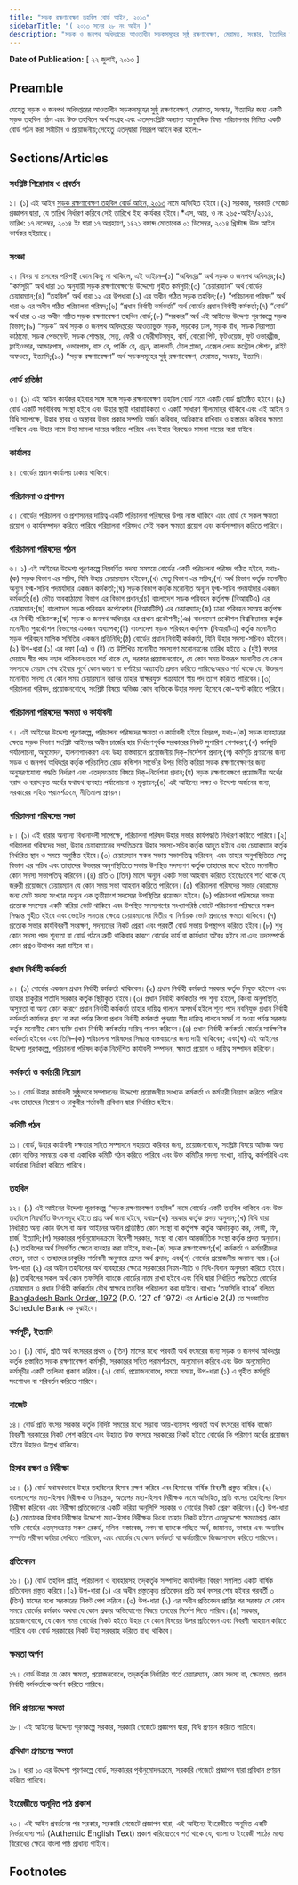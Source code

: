 ```yaml
---
title: "সড়ক রক্ষণাবেক্ষণ তহবিল বোর্ড আইন, ২০১৩"
sidebarTitle: "( ২০১৩ সনের ২৮ নং আইন )"
description: "সড়ক ও জনপথ অধিদপ্তরের আওতাধীন সড়কসমূহের সুষ্ঠু রক্ষণাবেক্ষণ, মেরামত, সংস্কার, ইত্যাদির জন্য একটি সড়ক তহবিল গঠন এবং উক্ত তহবিলে অর্থ সংগ্রহ এবং এতদ্‌সংশ্লিষ্ট অন্যান্য আনুষঙ্গিক বিষয় পরিচালনার নিমিত্ত একটি বোর্ড গঠন করিবার লক্ষ্যে প্রণীত আইন"
---
```


**Date of Publication:** [ ২২ জুলাই, ২০১৩ ]

## Preamble

যেহেতু সড়ক ও জনপথ অধিদপ্তরের আওতাধীন সড়কসমূহের সুষ্ঠু রক্ষণাবেক্ষণ, মেরামত, সংস্কার, ইত্যাদির জন্য একটি সড়ক তহবিল গঠন এবং উক্ত তহবিলে অর্থ সংগ্রহ এবং এতদ্‌সংশ্লিষ্ট অন্যান্য আনুষঙ্গিক বিষয় পরিচালনার নিমিত্ত একটি বোর্ড গঠন করা সমীচীন ও প্রয়োজনীয়;সেহেতু এতদ্‌দ্বারা নিম্নরূপ আইন করা হইলঃ-

## Sections/Articles

### সংশ্লিষ্ট শিরোনাম ও প্রবর্তন

১। (১) এই আইন [সড়ক রক্ষণাবেক্ষণ তহবিল বোর্ড আইন, ২০১৩](/act-1121.html "সড়ক রক্ষণাবেক্ষণ তহবিল বোর্ড আইন, ২০১৩") নামে অভিহিত হইবে।(২) সরকার, সরকারি গেজেট প্রজ্ঞাপন দ্বারা, যে তারিখ নির্ধারণ করিবে সেই তারিখে ইহা কার্যকর হইবে।\*এস, আর, ও নং ২৬৫-আইন/২০১৪, তারিখ: ১৭ নভেম্বর, ২০১৪ ইং দ্বারা ১৭ অগ্রহায়ণ, ১৪২১ বঙ্গাব্দ মোতাবেক ০১ ডিসেম্বর, ২০১৪ খ্রিস্টাব্দ উক্ত আইন কার্যকর হইয়াছে।

### সংজ্ঞা

২। বিষয় বা প্রসঙ্গের পরিপন্থী কোন কিছু না থাকিলে, এই আইনে–(১) “অধিদপ্তর” অর্থ সড়ক ও জনপথ অধিদপ্তর;(২) “কর্মসূচী” অর্থ ধারা ১৩ অনুযায়ী সড়ক রক্ষণাবেক্ষণের উদ্দেশ্যে গৃহীত কর্মসূচী;(৩) “চেয়ারম্যান” অর্থ বোর্ডের চেয়ারম্যান;(৪) “তহবিল” অর্থ ধারা ১২ এর উপধারা (১) এর অধীন গঠিত সড়ক তহবিল;(৫) “পরিচালনা পরিষদ” অর্থ ধারা ৬ এর অধীন গঠিত পরিচালনা পরিষদ;(৬) “প্রধান নির্বাহী কর্মকর্তা” অর্থ বোর্ডের প্রধান নির্বাহী কর্মকর্তা;(৭) “বোর্ড” অর্থ ধারা ৩ এর অধীন গঠিত সড়ক রক্ষণাবেক্ষণ তহবিল বোর্ড;(৮) “সরকার” অর্থ এই আইনের উদ্দেশ্য পূরণকল্পে সড়ক বিভাগ;(৯) “সড়ক” অর্থ সড়ক ও জনপথ অধিদপ্তরের আওতাভুক্ত সড়ক, সড়কের ঢাল, সড়ক বাঁধ, সড়ক নিরাপত্তা কাঠামো, সড়ক পেভমেন্ট, সড়ক শোল্ডার, সেতু, ফেরী ও ফেরীঘাটসমূহ, বার্ম, বোরো পিট, ফুটওয়েজ, ফুট ওভারব্রীজ, ফ্লাইওভার, আন্ডারপাস, ওভারপাস, বাস বে, পার্কিং বে, ড্রেন, কালভার্ট, টোল প্লাজা, এক্সেল লোড কন্ট্রোল স্টেশন, রাইট অফওয়ে, ইত্যাদি;(১০) “সড়ক রক্ষণাবেক্ষণ” অর্থ সড়কসমূহের সুষ্ঠু রক্ষণাবেক্ষণ, মেরামত, সংস্কার, ইত্যাদি।

### বোর্ড প্রতিষ্ঠা

৩। (১) এই আইন কার্যকর হইবার সঙ্গে সঙ্গে সড়ক রক্ষনাবেক্ষণ তহবিল বোর্ড নামে একটি বোর্ড প্রতিষ্ঠিত হইবে।(২) বোর্ড একটি সংবিধিবদ্ধ সংস্থা হইবে এবং উহার স্থায়ী ধারাবাহিকতা ও একটি সাধারণ সীলমোহর থাকিবে এবং এই আইন ও বিধি সাপেক্ষে, উহার স্থাবর ও অস্থাবর উভয় প্রকার সম্পত্তি অর্জন করিবার, অধিকারে রাখিবার ও হস্তান্তর করিবার ক্ষমতা থাকিবে এবং উহার নামে উহা মামলা দায়ের করিতে পারিবে এবং ইহার বিরুদ্ধেও মামলা দায়ের করা যাইবে।

### কার্যালয়

৪। বোর্ডের প্রধান কার্যালয় ঢাকায় থাকিবে।

### পরিচালনা ও প্রশাসন

৫। বোর্ডের পরিচালনা ও প্রশাসনের দায়িত্ব একটি পরিচালনা পরিষদের উপর ন্যস্ত থাকিবে এবং বোর্ড যে সকল ক্ষমতা প্রয়োগ ও কার্যসম্পাদন করিতে পারিবে পরিচালনা পরিষদও সেই সকল ক্ষমতা প্রয়োগ এবং কার্যসম্পাদন করিতে পারিবে।

### পরিচালনা পরিষদের গঠন

৬। ১) এই আইনের উদ্দেশ্য পূরণকল্পে নিম্নবর্ণিত সদস্য সমন্বয়ে বোর্ডের একটি পরিচালনা পরিষদ গঠিত হইবে, যথাঃ-(ক) সড়ক বিভাগ এর সচিব, যিনি উহার চেয়ারম্যান হইবেন;(খ) সেতু বিভাগ এর সচিব;(গ) অর্থ বিভাগ কর্তৃক মনোনীত অন্যূন যুগ্ম-সচিব পদমর্যাদার একজন কর্মকর্তা;(ঘ) সড়ক বিভাগ কর্তৃক মনোনীত অন্যূন যুগ্ম-সচিব পদমর্যাদার একজন কর্মকর্তা;(ঙ) ভৌত অবকাঠামো বিভাগ এর বিভাগ প্রধান;(চ) বাংলাদেশ সড়ক পরিবহন কর্তৃপক্ষ (বিআরটিএ) এর চেয়ারম্যান;(ছ) বাংলাদেশ সড়ক পরিবহন কর্পোরেশন (বিআরটিসি) এর চেয়ারম্যান;(জ) ঢাকা পরিবহন সমন্বয় কর্তৃপক্ষ এর নির্বাহী পরিচালক;(ঝ) সড়ক ও জনপথ অধিদপ্তর এর প্রধান প্রকৌশলী;(ঞ) বাংলাদেশ প্রকৌশল বিশ্ববিদ্যালয় কর্তৃক মনোনীত পুরকৌশল বিভাগের একজন অধ্যাপক;(ট) বাংলাদেশ সড়ক পরিবহন কর্তৃপক্ষ (বিআরটিএ) কর্তৃক মনোনীত সড়ক পরিবহন মালিক সমিতির একজন প্রতিনিধি;(ঠ) বোর্ডের প্রধান নির্বাহী কর্মকর্তা, যিনি উহার সদস্য-সচিবও হইবেন।(২) উপ-ধারা (১) এর দফা (ঞ) ও (ট) তে উল্লিখিত মনোনীত সদস্যগণ মনোনয়নের তারিখ হইতে ২ (দুই) বৎসর মেয়াদে স্বীয় পদে বহাল থাকিবেনঃতবে শর্ত থাকে যে, সরকার প্রয়োজনবোধে, যে কোন সময় উক্তরূপ মনোনীত যে কোন সদস্যকে মেয়াদ শেষ হইবার পূর্বে কোন কারণ না দর্শাইয়া অব্যাহতি প্রদান করিতে পারিবেঃআরও শর্ত থাকে যে, উক্তরূপ মনোনীত সদস্য যে কোন সময় চেয়ারম্যান বরাবর তাহার স্বাক্ষরযুক্ত পত্রযোগে স্বীয় পদ ত্যাগ করিতে পারিবেন।(৩) পরিচালনা পরিষদ, প্রয়োজনবোধে, সংশ্লিষ্ট বিষয়ে অভিজ্ঞ কোন ব্যক্তিকে উহার সদস্য হিসেবে কো-অপ্ট করিতে পারিবে।

### পরিচালনা পরিষদের ক্ষমতা ও কার্যাবলী

৭। এই আইনের উদ্দেশ্য পূরণকল্পে, পরিচালনা পরিষদের ক্ষমতা ও কার্যাবলী হইবে নিম্নরূপ, যথাঃ-(ক) সড়ক ব্যবহারের ক্ষেত্রে সড়ক বিভাগ সংশ্লিষ্ট আইনের অধীন চার্জের হার নির্ধারণপূর্বক সরকারের নিকট সুপারিশ পেশকরণ;(খ) কর্মসূচি পর্যালোচনা, অনুমোদন, হালনাগাদকরণ এবং উহা বাস্তবায়নে প্রয়োজনীয় দিক্-নির্দেশনা প্রদান;(গ) কর্মসূচি প্রণয়নের জন্য সড়ক ও জনপথ অধিদপ্তর কর্তৃক পরিচালিত রোড কন্ডিশন সার্ভে’র উপর ভিত্তি করিয়া সড়ক রক্ষণাবেক্ষণের জন্য অনুসরণযোগ্য পদ্ধতি নির্ধারণ এবং এতদ্‌সংক্রান্ত বিষয়ে দিক্-নির্দেশনা প্রদান;(ঘ) সড়ক রক্ষণাবেক্ষণে প্রয়োজনীয় অর্থের বরাদ্দ ও বরাদ্দকৃত অর্থের যথাযথ ব্যবহার পর্যালোচনা ও মূল্যায়ন;(ঙ) এই আইনের লক্ষ্য ও উদ্দেশ্য অর্জনের জন্য, সরকারের সহিত পরামর্শক্রমে, নীতিমালা প্রণয়ন।

### পরিচালনা পরিষদের সভা

৮। (১) এই ধারার অন্যান্য বিধানাবলী সাপেক্ষে, পরিচালনা পরিষদ উহার সভার কার্যপদ্ধতি নির্ধারণ করিতে পারিবে।(২) পরিচালনা পরিষদের সভা, উহার চেয়ারম্যানের সম্মতিক্রমে উহার সদস্য-সচিব কর্তৃক আহুত হইবে এবং চেয়ারম্যান কর্তৃক নির্ধারিত স্থান ও সময়ে অনুষ্ঠিত হইবে।(৩) চেয়ারম্যান সকল সভায় সভাপতিত্ব করিবেন, এবং তাহার অনুপস্থিতিতে সেতু বিভাগ এর সচিব এবং তাহাদের উভয়ের অনুপস্থিতিতে সভায় উপস্থিত সদস্যগণ কর্তৃক তাহাদের মধ্যে হইতে মনোনীত কোন সদস্য সভাপতিত্ব করিবেন।(৪) প্রতি ৩ (তিন) মাসে অন্যূন একটি সভা আহবান করিতে হইবেঃতবে শর্ত থাকে যে, জরুরী প্রয়োজনে চেয়ারম্যান যে কোন সময় সভা আহবান করিতে পারিবেন।(৫) পরিচালনা পরিষদের সভার কোরামের জন্য মোট সদস্য সংখ্যার অন্যূন এক তৃতীয়াংশ সদস্যের উপস্থিতির প্রয়োজন হইবে।(৬) পরিচালনা পরিষদের সভায় প্রত্যেক সদস্যের একটি করিয়া ভোট থাকিবে এবং উপস্থিত সদস্যগণের সংখ্যাগরিষ্ঠ ভোটে পরিচালনা পরিষদের সকল সিদ্ধান্ত গৃহীত হইবে এবং ভোটের সমতার ক্ষেত্রে চেয়ারম্যানের দ্বিতীয় বা নির্ণায়ক ভোট প্রদানের ক্ষমতা থাকিবে।(৭) প্রত্যেক সভার কার্যবিবরণী সংরক্ষণ, সদস্যদের নিকট প্রেরণ এবং পরবর্তী বোর্ড সভায় উপস্থাপন করিতে হইবে।(৮) শুধু কোন সদস্য পদে শূন্যতা বা বোর্ড গঠনে ত্রুটি থাকিবার কারণে বোর্ডের কার্য বা কার্যধারা অবৈধ হইবে না এবং তদসম্পর্কে কোন প্রশ্নও উত্থাপন করা যাইবে না।

### প্রধান নির্বাহী কর্মকর্তা

৯। (১) বোর্ডের একজন প্রধান নির্বাহী কর্মকর্তা থাকিবেন।(২) প্রধান নির্বাহী কর্মকর্তা সরকার কর্তৃক নিযুক্ত হইবেন এবং তাহার চাকুরীর শর্তাদি সরকার কর্তৃক স্থিরীকৃত হইবে।(৩) প্রধান নির্বাহী কর্মকর্তার পদ শূন্য হইলে, কিংবা অনুপস্থিতি, অসুস্থতা বা অন্য কোন কারণে প্রধান নির্বাহী কর্মকর্তা তাহার দায়িত্ব পালনে অসমর্থ হইলে শূন্য পদে নবনিযুক্ত প্রধান নির্বাহী কর্মকর্তা কার্যভার গ্রহণ না করা পর্যন্ত কিংবা প্রধান নির্বাহী কর্মকর্তা পুনরায় স্বীয় দায়িত্ব পালনে সমর্থ না হওয়া পর্যন্ত সরকার কর্তৃক মনোনীত কোন ব্যক্তি প্রধান নির্বাহী কর্মকর্তার দায়িত্ব পালন করিবেন।(৪) প্রধান নির্বাহী কর্মকর্তা বোর্ডের সার্বক্ষণিক কর্মকর্তা হইবেন এবং তিনি–(ক) পরিচালনা পরিষদের সিদ্ধান্ত বাস্তবায়নের জন্য দায়ী থাকিবেন; এবং(খ) এই আইনের উদ্দেশ্য পূরণকল্পে, পরিচালনা পরিষদ কর্তৃক নির্দেশিত কার্যাবলী সম্পাদন, ক্ষমতা প্রয়োগ ও দায়িত্ব সম্পাদন করিবেন।

### কর্মকর্তা ও কর্মচারী নিয়োগ

১০। বোর্ড উহার কার্যাবলী সুষ্ঠুভাবে সম্পাদনের উদ্দেশ্যে প্রয়োজনীয় সংখ্যক কর্মকর্তা ও কর্মচারী নিয়োগ করিতে পারিবে এবং তাহাদের নিয়োগ ও চাকুরীর শর্তাবলী প্রবিধান দ্বারা নির্ধারিত হইবে।

### কমিটি গঠন

১১। বোর্ড, উহার কার্যাবলী দক্ষতার সহিত সম্পাদনে সহায়তা করিবার জন্য, প্রয়োজনবোধে, সংশ্লিষ্ট বিষয়ে অভিজ্ঞ অন্য কোন ব্যক্তির সমন্বয়ে এক বা একাধিক কমিটি গঠন করিতে পারিবে এবং উক্ত কমিটির সদস্য সংখ্যা, দায়িত্ব, কর্মপরিধি এবং কার্যধারা নির্ধারণ করিতে পারিবে।

### তহবিল

১২। (১) এই আইনের উদ্দেশ্য পূরণকল্পে “সড়ক রক্ষণাবেক্ষণ তহবিল” নামে বোর্ডের একটি তহবিল থাকিবে এবং উক্ত তহবিলে নিম্নবর্ণিত উৎসসমূহ হইতে প্রাপ্ত অর্থ জমা হইবে, যথাঃ–(ক) সরকার কর্তৃক প্রদত্ত অনুদান;(খ) বিধি দ্বারা নির্ধারিত অন্য কোন উৎস বা অন্য আইনের অধীন প্রতিষ্ঠিত কোন সংস্থা বা কর্তৃপক্ষ কর্তৃক আদায়কৃত কর, লেভী, ফি, চার্জ, ইত্যাদি;(গ) সরকারের পূর্বানুমোদনক্রমে বিদেশী সরকার, সংস্থা বা কোন আন্তর্জাতিক সংস্থা কর্তৃক প্রদত্ত অনুদান।(২) তহবিলের অর্থ নিম্নবর্ণিত ক্ষেত্রে ব্যবহার করা যাইবে, যথাঃ-(ক) সড়ক রক্ষণাবেক্ষণ;(খ) কর্মকর্তা ও কর্মচারীদের বেতন, ভাতা ও তাহাদের চাকুরির শর্তাবলী অনুসারে প্রদেয় অর্থ প্রদান; এবং(গ) বোর্ডের প্রয়োজনীয় অন্যান্য ব্যয়।(৩) উপ-ধারা (২) এর অধীন তহবিলের অর্থ ব্যবহারের ক্ষেত্রে সরকারের নিয়ম-নীতি ও বিধি-বিধান অনুসরণ করিতে হইবে।(৪) তহবিলের সকল অর্থ কোন তফসিলি ব্যাংকে বোর্ডের নামে রাখা হইবে এবং বিধি দ্বারা নির্ধারিত পদ্ধতিতে বোর্ডের চেয়ারম্যান ও প্রধান নির্বাহী কর্মকর্তার যৌথ স্বাক্ষরে তহবিল পরিচালনা করা যাইবে।ব্যাখ্যাঃ ‘তফসিলি ব্যাংক’ বলিতে [Bangladesh Bank Order, 1972](/act-415.html "Bangladesh Bank Order, 1972 ") (P.O. 127 of 1972) এর Article 2(J) তে সংজ্ঞায়িত Schedule Bank কে বুঝাইবে।

### কর্মসূচী, ইত্যাদি

১৩। (১) বোর্ড, প্রতি অর্থ বৎসরের প্রথম ৩ (তিন) মাসের মধ্যে পরবর্তী অর্থ বৎসরের জন্য সড়ক ও জনপথ অধিদপ্তর কর্তৃক প্রস্তাবিত সড়ক রক্ষণাবেক্ষণ কর্মসূচী, সরকারের সহিত পরামর্শক্রমে, অনুমোদন করিবে এবং উক্ত অনুমোদিত কর্মসূচীর একটি তালিকা প্রকাশ করিবে।(২) বোর্ড, প্রয়োজনবোধে, সময়ে সময়ে, উপ-ধারা (১) এ গৃহীত কর্মসূচি সংশোধন বা পরিবর্তন করিতে পারিবে।

### বাজেট

১৪। বোর্ড প্রতি বৎসর সরকার কর্তৃক নির্দিষ্ট সময়ের মধ্যে সম্ভাব্য আয়-ব্যয়সহ পরবর্তী অর্থ বৎসরের বার্ষিক বাজেট বিবরণী সরকারের নিকট পেশ করিবে এবং উহাতে উক্ত বৎসরে সরকারের নিকট হইতে বোর্ডের কি পরিমাণ অর্থের প্রয়োজন হইবে উহারও উল্লেখ থাকিবে।

### হিসাব রক্ষণ ও নিরীক্ষা

১৫। (১) বোর্ড যথাযথভাবে উহার তহবিলের হিসাব রক্ষণ করিবে এবং হিসাবের বার্ষিক বিবরণী প্রস্তুত করিবে।(২) বাংলাদেশের মহা-হিসাব নিরীক্ষক ও নিয়ন্ত্রক, অতঃপর মহা-হিসাব নিরীক্ষক নামে অভিহিত, প্রতি বৎসর তহবিলের হিসাব নিরীক্ষা করিবেন এবং নিরীক্ষা প্রতিবেদনের একটি করিয়া অনুলিপি সরকার ও বোর্ডের নিকট প্রেরণ করিবেন।(৩) উপ-ধারা (২) মোতাবেক হিসাব নিরীক্ষার উদ্দেশ্যে মহা-হিসাব নিরীক্ষক কিংবা তাহার নিকট হইতে এতদুদ্দেশ্যে ক্ষমতাপ্রাপ্ত কোন ব্যক্তি বোর্ডের এতদ্‌সংক্রান্ত সকল রেকর্ড, দলিল-দস্তাবেজ, নগদ বা ব্যাংকে গচ্ছিত অর্থ, জামানত, ভান্ডার এবং অন্যবিধ সম্পত্তি পরীক্ষা করিয়া দেখিতে পারিবেন, এবং বোর্ডের যে কোন কর্মকর্তা বা কর্মচারীকে জিজ্ঞাসাবাদ করিতে পারিবেন।

### প্রতিবেদন

১৬। (১) বোর্ড তহবিল প্রাপ্তি, পরিচালনা ও ব্যবহারসহ তদ্‌কর্তৃক সম্পাদিত কার্যাবলীর বিবরণ সম্বলিত একটি বার্ষিক প্রতিবেদন প্রস্তুত করিবে।(২) উপ-ধারা (১) এর অধীন প্রস্তুতকৃত প্রতিবেদন প্রতি অর্থ বৎসর শেষ হইবার পরবর্তী ৩ (তিন) মাসের মধ্যে সরকারের নিকট পেশ করিবে।(৩) উপ-ধারা (২) এর অধীন প্রতিবেদন প্রাপ্তির পর সরকার যে কোন সময়ে বোর্ডের কর্মকাণ্ড অথবা যে কোন প্রকার অভিযোগের বিষয়ে তদন্তের নির্দেশ দিতে পারিবে।(৪) সরকার, প্রয়োজনবোধে, যে কোন সময় বোর্ডের নিকট হইতে উহার যে কোন বিষয়ের উপর প্রতিবেদন এবং বিবরণী আহবান করিতে পারিবে এবং বোর্ড সরকারের নিকট উহা সরবরাহ করিতে বাধ্য থাকিবে।

### ক্ষমতা অর্পণ

১৭। বোর্ড উহার যে কোন ক্ষমতা, প্রয়োজনবোধে, তদ্‌কর্তৃক নির্ধারিত শর্তে চেয়ারম্যান, কোন সদস্য বা, ক্ষেত্রমত, প্রধান নির্বাহী কর্মকর্তাকে অর্পণ করিতে পারিবে।

### বিধি প্রণয়নের ক্ষমতা

১৮। এই আইনের উদ্দেশ্য পূরণকল্পে সরকার, সরকারি গেজেটে প্রজ্ঞাপন দ্বারা, বিধি প্রণয়ন করিতে পারিবে।

### প্রবিধান প্রণয়নের ক্ষমতা

১৯। ধারা ১০ এর উদ্দেশ্য পূরণকল্পে বোর্ড, সরকারের পূর্বানুমোদনক্রমে, সরকারি গেজেটে প্রজ্ঞাপন দ্বারা প্রবিধান প্রণয়ন করিতে পারিবে।

### ইংরেজীতে অনূদিত পাঠ প্রকাশ

২০। এই আইন প্রবর্তনের পর সরকার, সরকারি গেজেটে প্রজ্ঞাপন দ্বারা, এই আইনের ইংরেজীতে অনূদিত একটি নির্ভরযোগ্য পাঠ (Authentic English Text) প্রকাশ করিবেঃতবে শর্ত থাকে যে, বাংলা ও ইংরেজী পাঠের মধ্যে বিরোধের ক্ষেত্রে বাংলা পাঠ প্রাধান্য পাইবে।

## Footnotes
